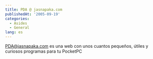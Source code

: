 ```yaml
---
title: PDA @ jasnapaka.com
publishedAt: '2005-09-19'
categories:
  - Asides
  - General
lang: es
---
```


[PDA@jasnapaka.com](http://pda.jasnapaka.com/) es una web con unos cuantos pequeños, útiles y curiosos programas para tu PocketPC
